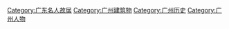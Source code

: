 [[Category:广东名人故居|Category:广东名人故居]]
[[Category:广州建筑物|Category:广州建筑物]]
[[Category:广州历史|Category:广州历史]]
[[Category:广州人物|Category:广州人物]]